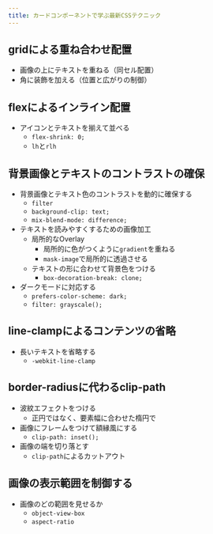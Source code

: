 ```yaml
---
title: カードコンポーネントで学ぶ最新CSSテクニック
---
```



<EmbedOtherPage pagePath="/demo/card-with-latest-features">
  <Card />
</EmbedOtherPage>

## gridによる重ね合わせ配置

- 画像の上にテキストを重ねる（同セル配置）
- 角に装飾を加える（位置と広がりの制御）

## flexによるインライン配置

- アイコンとテキストを揃えて並べる
  - `flex-shrink: 0;`
  - `lh`と`rlh`

## 背景画像とテキストのコントラストの確保

- 背景画像とテキスト色のコントラストを動的に確保する
  - `filter`
  - `background-clip: text;`
  - `mix-blend-mode: difference;`
- テキストを読みやすくするための画像加工
  - 局所的なOverlay
    - 局所的に色がつくように`gradient`を重ねる
    - `mask-image`で局所的に透過させる
  - テキストの形に合わせて背景色をつける
    - `box-decoration-break: clone;`
- ダークモードに対応する
  - `prefers-color-scheme: dark;`
  - `filter: grayscale();`

## line-clampによるコンテンツの省略

- 長いテキストを省略する
  - `-webkit-line-clamp`

## border-radiusに代わるclip-path

- 波紋エフェクトをつける
  - 正円ではなく、要素幅に合わせた楕円で
- 画像にフレームをつけて額縁風にする
  - `clip-path: inset();`
- 画像の端を切り落とす
  - `clip-path`によるカットアウト

## 画像の表示範囲を制御する

- 画像のどの範囲を見せるか
  - `object-view-box`
  - `aspect-ratio`